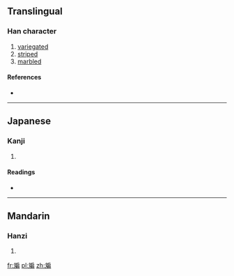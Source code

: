 ==Translingual==

===Han character===
{{Han char|rn=67|rad=文|as=09|sn=13|four=0242<sub>7</sub>|canj=卜大竹尸月 (YKHSB), 卜大戈尸月 (YKISB)}}

# [[variegated]]
# [[striped]]
# [[marbled]]

====References====
* {{Han ref|kx=0477.120|dkj=13471|dj=0835.120|hdz=32170.210|uh=6592|ud=26002|bh=DDBD|bd=56765}}

----

==Japanese==

===Kanji===
{{ja-kanji|grade=|rs=文09}}

# {{defn|Japanese|sort=文09}}

====Readings====
* {{ja-readings|on=[[はん]] (han), [[へん]] (hen)|kun=[[まだら]] (madara)}}

----

==Mandarin==

===Hanzi===
{{cmn-hanzi|pin=[[bān]] ([[ban1]])|wg=pan<sup>1</sup>}}

# {{defn|Mandarin|sort=文09}}

[[fr:斒]]
[[pl:斒]]
[[zh:斒]]